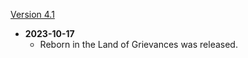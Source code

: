 {{Change History/Header}}
[[Version 4.1]]
*'''2023-10-17'''
** Reborn in the Land of Grievances was released.
